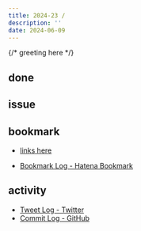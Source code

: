 ```yaml
---
title: 2024-23 / 
description: ''
date: 2024-06-09
---
```


{/* greeting here */}

## done

### 

## issue

### 

## bookmark

- [links here]()


- [Bookmark Log - Hatena Bookmark](https://b.hatena.ne.jp/Ryo_K/bookmark)

## activity

<Tweet tweetLink="" />
<Instagram instagramId="" />
<YouTube youTubeId="" />

- [Tweet Log - Twitter](https://twitter.com/search?q=(from%3Alegnoh)%20until%3A2024-06-09%20since%3A2024-06-03%20-filter%3Areplies&src=typed_query)
- [Commit Log - GitHub](https://github.com/legnoh?tab=overview&from=2024-06-03&to=2024-06-09)
